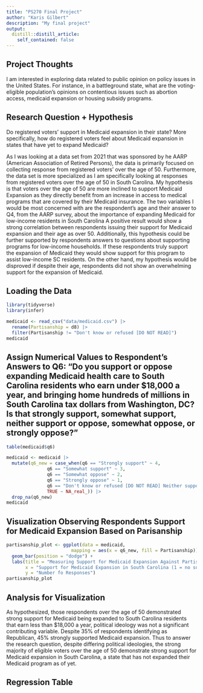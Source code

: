 ```yaml
---
title: "PS270 Final Project"
author: "Karis Gilbert"
description: "My final project"
output:
  distill::distill_article:
    self_contained: false
---
```




## Project Thoughts

I am interested in exploring data related to public opinion on policy issues in the United States. For instance, in a battleground state, what are the voting-eligible population's opinions on contentious issues such as abortion access, medicaid expansion or housing subsidy programs. 

## Research Question + Hypothesis 

Do registered voters' support in Medicaid expansion in their state? More specifically, how do registered voters feel about Medicaid expansion in states that have yet to expand Medicaid? 

As I was looking at a data set from 2021 that was sponsored by he AARP (American Association of Retired Persons), the data is primarily focused on collecting response from registered voters' over the age of 50. Furthermore, the data set is more specialized as I am specifically looking at responses from registered voters over the age of 50 in South Carolina. My hypothesis is that voters over the age of 50 are more inclined to support Medicaid Expansion as they directly benefit from an increase in access to medical programs that are covered by their Medicaid insurance. The two variables I would be most concerned with are the respondent's age and their answer to Q4, from the AARP survey, about the importance of expanding Medicaid for low-income residents in South Carolina A positive result would show a strong correlation between respondents issuing their support for Medicaid expansion and their age as over 50. Additionally, this hypothesis could be further supported by respondents answers to questions about supporting programs for low-income households. If these respondents truly support the expansion of Medicaid they would show support for this program to assist low-income SC residents. On the other hand, my hypothesis would be disproved if despite their age, respondents did not show an overwhelming support for the expansion of Medicaid.

## Loading the Data 

```r
library(tidyverse)
library(infer)

medicaid <- read_csv("data/medicaid.csv") |>
  rename(Partisanship = d8) |>
  filter(Partisanship != "Don't know or refused [DO NOT READ]")
medicaid
```


## Assign Numerical Values to Respondent's Answers to Q6: "Do you support or oppose expanding Medicaid health care to South Carolina residents who earn under $18,000 a year, and bringing home hundreds of millions in South Carolina tax dollars from Washington, DC? Is that strongly support, somewhat support, neither support or oppose, somewhat oppose, or strongly oppose?" 

```r
table(medicaid$q6)

medicaid <- medicaid |>
  mutate(q6_new = case_when(q6 == "Strongly support" ~ 4,
               q6 == "Somewhat support" ~ 3,
               q6 == "Somewhat oppose" ~ 2,
               q6 == "Strongly oppose" ~ 1,
               q6 == "Don't know or refused [DO NOT READ] Neither support or oppose [DO NOT READ]" ~ NA,
               TRUE ~ NA_real_)) |>
  drop_na(q6_new)
medicaid
```


## Visualization Observing Respondents Support for Medicaid Expansion Based on Parisanship

```r
partisanship_plot <- ggplot(data = medicaid,
                        mapping = aes(x = q6_new, fill = Partisanship)) +
  geom_bar(position = "dodge") + 
  labs(title = "Measuring Support for Medicaid Expansion Against Partisanship",
       x = "Support for Medicaid Expansion in South Carolina (1 = no support, 4 = strong support)",
       y = "Number fo Responses")
partisanship_plot
```



## Analysis for Visualization

As hypothesized, those respondents over the age of 50 demonstrated strong support for Medicaid being expanded to South Carolina residents that earn less than $18,000 a year, political ideology was not a significant contributing variable. Despite 35% of respondents identifying as Republican, 45% strongly supported Medicaid expansion. Thus to answer the research question, despite differing political ideologies, the strong majority of eligible voters over the age of 50 demonstrate strong support for Medicaid expansion in South Carolina, a state that has not expanded their Medicaid program as of yet. 


## Regression Table 
```r

```

